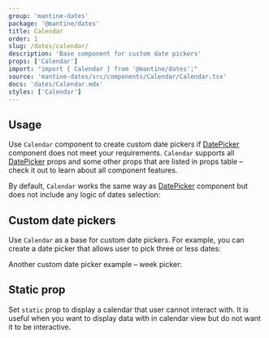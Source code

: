 ```yaml
---
group: 'mantine-dates'
package: '@mantine/dates'
title: Calendar
order: 1
slug: /dates/calendar/
description: 'Base component for custom date pickers'
props: ['Calendar']
import: "import { Calendar } from '@mantine/dates';"
source: 'mantine-dates/src/components/Calendar/Calendar.tsx'
docs: 'dates/Calendar.mdx'
styles: ['Calendar']
---
```



## Usage

Use `Calendar` component to create custom date pickers if [DatePicker](/dates/date-picker/)
component does not meet your requirements. `Calendar` supports all [DatePicker](/dates/date-picker/)
props and some other props that are listed in props table – check it out to learn about all component features.

By default, `Calendar` works the same way as [DatePicker](/dates/date-picker/) component but does not
include any logic of dates selection:

<Demo data={CalendarDemos.usage} />

## Custom date pickers

Use `Calendar` as a base for custom date pickers. For example, you can create a date picker
that allows user to pick three or less dates:

<Demo data={CalendarDemos.picker} />

Another custom date picker example – week picker:

<Demo data={CalendarDemos.weekPicker} />

## Static prop

Set `static` prop to display a calendar that user cannot interact with.
It is useful when you want to display data with in calendar view but do
not want it to be interactive.

<Demo data={CalendarDemos.isStatic} />
